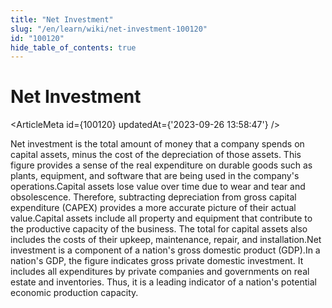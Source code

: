 ```yaml
---
title: "Net Investment"
slug: "/en/learn/wiki/net-investment-100120"
id: "100120"
hide_table_of_contents: true
---
```



# Net Investment

<ArticleMeta id={100120} updatedAt={'2023-09-26 13:58:47'} />
<div className='border-solid border-b border-t-0 my-4 border-[var(--ifm-color-gray-300)]' />

Net investment is the total amount of money that a company spends on capital assets, minus the cost of the depreciation of those assets. This figure provides a sense of the real expenditure on durable goods such as plants, equipment, and software that are being used in the company's operations.Capital assets lose value over time due to wear and tear and obsolescence. Therefore, subtracting depreciation from gross capital expenditure (CAPEX) provides a more accurate picture of their actual value.Capital assets include all property and equipment that contribute to the productive capacity of the business. The total for capital assets also includes the costs of their upkeep, maintenance, repair, and installation.Net investment is a component of a nation's gross domestic product (GDP).In a nation's GDP, the figure indicates gross private domestic investment. It includes all expenditures by private companies and governments on real estate and inventories. Thus, it is a leading indicator of a nation's potential economic production capacity.
